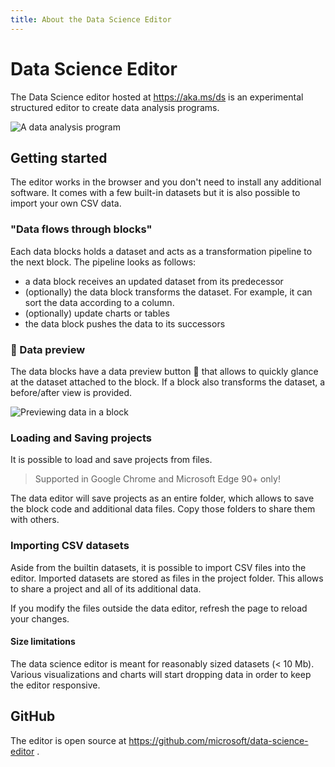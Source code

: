 ```yaml
---
title: About the Data Science Editor
---
```


# Data Science Editor

The Data Science editor hosted at https://aka.ms/ds is an experimental structured editor to create data analysis programs.

![A data analysis program](./story.png)

## Getting started

The editor works in the browser and you don't need to install any additional software.
It comes with a few built-in datasets but it is also possible to import your own CSV data.

### "Data flows through blocks"

Each data blocks holds a dataset and acts as a transformation pipeline to the next block. The pipeline looks as follows:

-   a data block receives an updated dataset from its predecessor
-   (optionally) the data block transforms the dataset. For example, it can sort the data according to a column.
-   (optionally) update charts or tables
-   the data block pushes the data to its successors

### 👀 Data preview

The data blocks have a data preview button 👀 that allows to quickly glance at the dataset attached to the block. If a block also transforms the dataset, a before/after view is provided.

![Previewing data in a block](./preview.png)

### Loading and Saving projects

It is possible to load and save projects from files.

> Supported in Google Chrome and Microsoft Edge 90+ only!

The data editor will save projects as an entire folder, which allows to save the block code and additional data files. Copy those folders to share them with others.

### Importing CSV datasets

Aside from the builtin datasets, it is possible to import CSV files into the editor.
Imported datasets are stored as files in the project folder. This allows to share a project and all of its additional data.

If you modify the files outside the data editor, refresh the page to reload your changes.

#### Size limitations

The data science editor is meant for reasonably sized datasets (< 10 Mb). Various visualizations and charts will start dropping data in order to keep the editor responsive.

## GitHub

The editor is open source at https://github.com/microsoft/data-science-editor .
